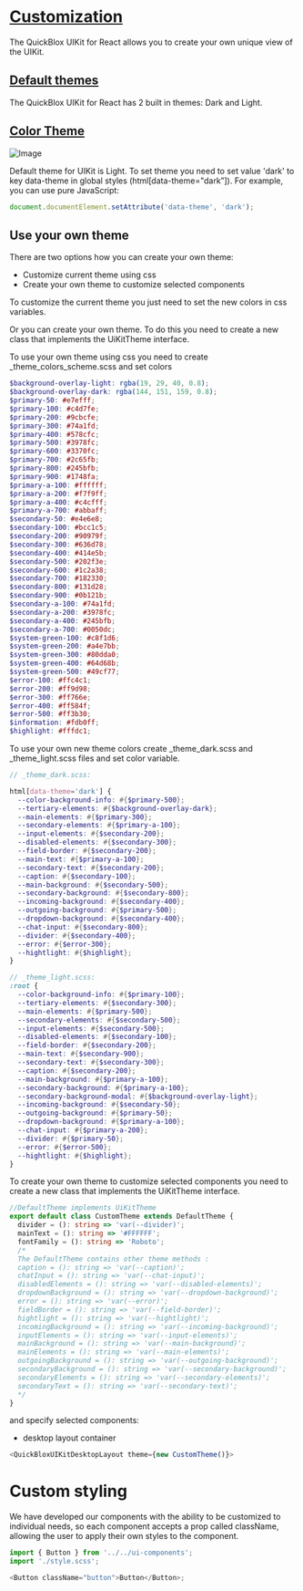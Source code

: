 
<Meta title="📕 Documentation/Styling" />

# [Customization](https://docs.quickblox.com/docs/react-uikit-customization)

The QuickBlox UIKit for React allows you to create your own unique view of the UIKit.

## [Default themes](https://docs.quickblox.com/docs/react-uikit-customization#default-themes)

The QuickBlox UIKit for React has 2 built in themes: Dark and Light.

## [Color Theme]()

![Image](https://files.readme.io/393b8d6-ColorTheme.png)

Default theme for UIKit is Light.
To set theme you need to set value 'dark' to key data-theme in global styles (html[data-theme="dark”]).
For example, you can use pure JavaScript:

```js
document.documentElement.setAttribute('data-theme', 'dark');
```

## Use your own theme

There are two options how you can create your own theme:

- Customize current theme using css
- Create your own theme to customize selected components

To customize the current theme you just need to set the new colors in css variables.

Or you can create your own theme. To do this you need to create a new class that implements the UiKitTheme interface.

To use your own theme using css you need to create \_theme_colors_scheme.scss and set colors

```scss
$background-overlay-light: rgba(19, 29, 40, 0.8);
$background-overlay-dark: rgba(144, 151, 159, 0.8);
$primary-50: #e7efff;
$primary-100: #c4d7fe;
$primary-200: #9cbcfe;
$primary-300: #74a1fd;
$primary-400: #578cfc;
$primary-500: #3978fc;
$primary-600: #3370fc;
$primary-700: #2c65fb;
$primary-800: #245bfb;
$primary-900: #1748fa;
$primary-a-100: #ffffff;
$primary-a-200: #f7f9ff;
$primary-a-400: #c4cfff;
$primary-a-700: #abbaff;
$secondary-50: #e4e6e8;
$secondary-100: #bcc1c5;
$secondary-200: #90979f;
$secondary-300: #636d78;
$secondary-400: #414e5b;
$secondary-500: #202f3e;
$secondary-600: #1c2a38;
$secondary-700: #182330;
$secondary-800: #131d28;
$secondary-900: #0b121b;
$secondary-a-100: #74a1fd;
$secondary-a-200: #3978fc;
$secondary-a-400: #245bfb;
$secondary-a-700: #0050dc;
$system-green-100: #c8f1d6;
$system-green-200: #a4e7bb;
$system-green-300: #80dda0;
$system-green-400: #64d68b;
$system-green-500: #49cf77;
$error-100: #ffc4c1;
$error-200: #ff9d98;
$error-300: #ff766e;
$error-400: #ff584f;
$error-500: #ff3b30;
$information: #fdb0ff;
$highlight: #fffdc1;
```

To use your own new theme colors create \_theme_dark.scss and \_theme_light.scss files and set color variable.

```scss
// _theme_dark.scss:

html[data-theme='dark'] {
  --color-background-info: #{$primary-500};
  --tertiary-elements: #{$background-overlay-dark};
  --main-elements: #{$primary-300};
  --secondary-elements: #{$primary-a-100};
  --input-elements: #{$secondary-200};
  --disabled-elements: #{$secondary-300};
  --field-border: #{$secondary-200};
  --main-text: #{$primary-a-100};
  --secondary-text: #{$secondary-200};
  --caption: #{$secondary-100};
  --main-background: #{$secondary-500};
  --secondary-background: #{$secondary-800};
  --incoming-background: #{$secondary-400};
  --outgoing-background: #{$primary-500};
  --dropdown-background: #{$secondary-400};
  --chat-input: #{$secondary-800};
  --divider: #{$secondary-400};
  --error: #{$error-300};
  --hightlight: #{$highlight};
}

// _theme_light.scss:
:root {
  --color-background-info: #{$primary-100};
  --tertiary-elements: #{$secondary-300};
  --main-elements: #{$primary-500};
  --secondary-elements: #{$secondary-500};
  --input-elements: #{$secondary-500};
  --disabled-elements: #{$secondary-100};
  --field-border: #{$secondary-200};
  --main-text: #{$secondary-900};
  --secondary-text: #{$secondary-300};
  --caption: #{$secondary-200};
  --main-background: #{$primary-a-100};
  --secondary-background: #{$primary-a-100};
  --secondary-background-modal: #{$background-overlay-light};
  --incoming-background: #{$secondary-50};
  --outgoing-background: #{$primary-50};
  --dropdown-background: #{$primary-a-100};
  --chat-input: #{$primary-a-200};
  --divider: #{$primary-50};
  --error: #{$error-500};
  --hightlight: #{$highlight};
}
```

To create your own theme to customize selected components you need to create a new class that implements the UiKitTheme interface.

```ts
//DefaultTheme implements UiKitTheme
export default class CustomTheme extends DefaultTheme {
  divider = (): string => 'var(--divider)';
  mainText = (): string => '#FFFFFF';
  fontFamily = (): string => 'Roboto';
  /*
  The DefaultTheme contains other theme methods :
  caption = (): string => 'var(--caption)';
  chatInput = (): string => 'var(--chat-input)';
  disabledElements = (): string => 'var(--disabled-elements)';
  dropdownBackground = (): string => 'var(--dropdown-background)';
  error = (): string => 'var(--error)';
  fieldBorder = (): string => 'var(--field-border)';
  hightlight = (): string => 'var(--hightlight)';
  incomingBackground = (): string => 'var(--incoming-background)';
  inputElements = (): string => 'var(--input-elements)';
  mainBackground = (): string => 'var(--main-background)';
  mainElements = (): string => 'var(--main-elements)';
  outgoingBackground = (): string => 'var(--outgoing-background)';
  secondaryBackground = (): string => 'var(--secondary-background)';
  secondaryElements = (): string => 'var(--secondary-elements)';
  secondaryText = (): string => 'var(--secondary-text)';
  */
}
```

and specify selected components:

- desktop layout container

```ts
<QuickBloxUIKitDesktopLayout theme={new CustomTheme()}>
```

# Custom styling

We have developed our components with the ability to be customized to individual needs, so each component accepts a prop called className, allowing the user to apply their own styles to the component.

```ts
import { Button } from '../../ui-components';
import './style.scss';

<Button className="button">Button</Button>;
```
